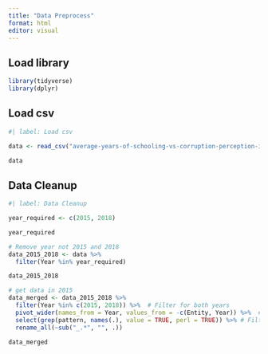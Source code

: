 ```yaml
---
title: "Data Preprocess"
format: html
editor: visual
---
```


## Load library
```r
library(tidyverse)
library(dplyr)
```


## Load csv

```r
#| label: Load csv

data <- read_csv("average-years-of-schooling-vs-corruption-perception-index.csv")

data
```

## Data Cleanup

```r
#| label: Data Cleanup

year_required <- c(2015, 2018)

year_required

# Remove year not 2015 and 2018
data_2015_2018 <- data %>%
  filter(Year %in% year_required)

data_2015_2018
```

```r

# get data in 2015
data_merged <- data_2015_2018 %>%
  filter(Year %in% c(2015, 2018)) %>%  # Filter for both years
  pivot_wider(names_from = Year, values_from = -c(Entity, Year)) %>%  # Reshape to wide format
  select(grep(pattern, names(.), value = TRUE, perl = TRUE)) %>% # Filter columns
  rename_all(~sub("_.*", "", .))

data_merged

```


